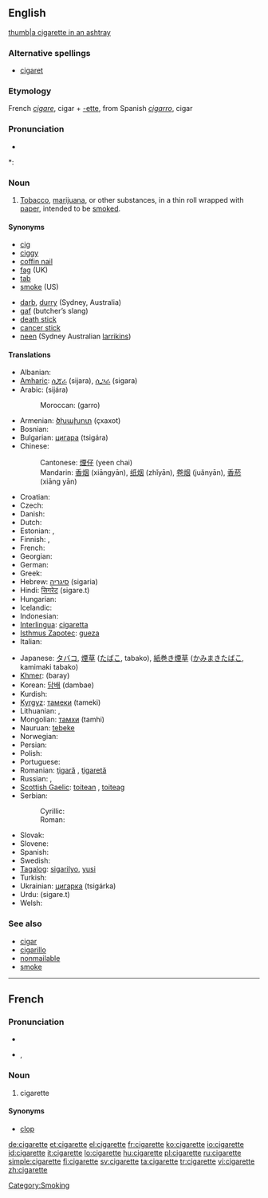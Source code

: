 ==English==
[[image:Papierosa 1 ubt 0069.jpeg|thumb|a cigarette in an ashtray]]
===Alternative spellings===
* [[cigaret]]

===Etymology===
French ''[[cigare]]'', cigar + [[-ette]], from Spanish ''[[cigarro]]'', cigar

===Pronunciation===
* {{audio|en-us-cigarette.ogg|Audio (US)}}

*: {{rhymes|ɛt}}

===Noun===
{{en-noun}}

# [[tobacco|Tobacco]], [[marijuana]], or other substances, in a thin roll wrapped with [[paper]], intended to be [[smoke]]d.

====Synonyms====
{{top2}}
* [[cig]]
* [[ciggy]]
* [[coffin nail]]
* [[fag]] (UK)
* [[tab]]
* [[smoke]] (US) <!--(UK)?-->
{{mid2}}
* [[darb]], [[durry]] (Sydney, Australia)
* [[gaf]] (butcher’s slang)
* [[death stick]]
* [[cancer stick]]
* [[neen]] (Sydney Australian [[larrikins]])
{{bottom}}

====Translations====
{{trans-top|cigarette}}
* Albanian: {{t+|sq|cigare|f|xs=Albanian}}
* [[Amharic]]: [[ሲጃራ]] (sijara), [[ሲጋራ]] (sigara)
* Arabic: {{Arab|[[سيجارة]]}} (sijára) {{f}}
*: Moroccan: {{Arab|[[ݣرو]]}} (garro)
* Armenian: [[ծխախոտ]] (çxaxot)
* Bosnian: {{t-|bs|cigareta|f}}
* Bulgarian: [[цигара]] (tsigára) {{f}}
* Chinese:
*: Cantonese: [[煙仔]] (yeen chai)
*: Mandarin: [[香烟]] (xiāngyān), [[纸烟]] (zhǐyān), [[卷烟]] (juǎnyān), [[香菸]] (xiāng yān)
* Croatian: {{t+|hr|cigareta|f}}
* Czech: {{t-|cs|cigareta|f}}
* Danish: {{t-|da|cigaret|c}}
* Dutch: {{t+|nl|sigaret|m|f}}
* Estonian: {{t-|et|sigaret}}, {{t-|et|suits}}
* Finnish: {{t+|fi|savuke}}, {{t+|fi|tupakka}}
* French: {{t+|fr|cigarette|f}}
* Georgian: {{tø|ka|პაპიროსი|tr=papirosi|sc=Geor}}
* German: {{t+|de|Zigarette|f}}
* Greek: {{t+|el|τσιγάρο|n|tr=tsigáro|sc=Grek}}
* Hebrew: [[סיגריה]] (sigaria) {{f}}
* Hindi: [[सिगरेट]] (sigare.t)
* Hungarian: {{t+|hu|cigaretta}}
* Icelandic: {{t+|is|sígaretta|f}}
* Indonesian: {{t+|id|rokok|xs=Indonesian}}
* [[Interlingua]]: [[cigaretta]]
* [[Isthmus Zapotec]]: [[gueza]]
* Italian: {{t+|it|sigaretta|f}}
{{trans-mid}}
* Japanese: [[タバコ]], [[煙草]] ([[たばこ]], tabako), [[紙巻き煙草]] ([[かみまきたばこ]], kamimaki tabako)
* [[Khmer]]: {{Khmr|[[បារី]]}} (baray)
* Korean: [[담배]] (dambae)
* Kurdish: {{ku-Arab|[[جگه‌ره‌]]}}
* [[Kyrgyz]]: [[тамеки]] (tameki)
* Lithuanian: {{t-|lt|cigaretė|f|xs=Lithuanian}}, {{t|lt|papirosas|m|xs=Lithuanian}}
* Mongolian: [[тамхи]] (tamhi)
* Nauruan: [[tebeke]]
* Norwegian: {{t+|no|sigarett|m}}
* Persian: {{t-|fa|سیگارت|tr=sigāret|sc=fa-Arab|xs=Persian}}
* Polish: {{t+|pl|papieros|m}}
* Portuguese: {{t+|pt|cigarro|m}}
* Romanian: [[ţigară]] {{f}}, [[ţigaretă]] {{f}}
* Russian: {{t+|ru|сигарета|f|tr=sigaréta|sc=Cyrl}}, {{t+|ru|папироса|f|tr=papirósa|sc=Cyrl}}
* [[Scottish Gaelic]]: [[toitean]] {{m}}, [[toiteag]] {{f}}
* Serbian:
*: Cyrillic: {{t-|sr|цигарета|f|sc=Cyrl}}
*: Roman: {{t-|sr|cigareta|f}}
* Slovak: {{t-|sk|cigareta|f}}
* Slovene: {{t+|sl|cigareta|f}}
* Spanish: {{t+|es|cigarrillo|m}}
* Swedish: {{t-|sv|cigarett|c}}
* [[Tagalog]]: [[sigarilyo]], [[yusi]]
* Turkish: {{t+|tr|sigara}}
* Ukrainian: [[цигарка]] (tsigárka) {{f}}
* Urdu: {{ur-Arab|[[سگریٹ]]}} (sigare.t)
* Welsh: {{t-|cy|sigarét|f|xs=Welsh}}
{{trans-bottom}}

===See also===
* [[cigar]]
* [[cigarillo]]
* [[nonmailable]]
* [[smoke]]

[[Category:Smoking]]

----

==French==

===Pronunciation===
* {{audio|Fr-cigarette.ogg|audio}}
* {{IPA|lang=fr|/si.ɡa.ʁɛt/}}, {{SAMPA|/si.ga.REt/}}

===Noun===
{{fr-noun|f}}

# cigarette

====Synonyms====
* [[clop]] {{italbrac|colloquial}}

[[de:cigarette]]
[[et:cigarette]]
[[el:cigarette]]
[[fr:cigarette]]
[[ko:cigarette]]
[[io:cigarette]]
[[id:cigarette]]
[[it:cigarette]]
[[lo:cigarette]]
[[hu:cigarette]]
[[pl:cigarette]]
[[ru:cigarette]]
[[simple:cigarette]]
[[fi:cigarette]]
[[sv:cigarette]]
[[ta:cigarette]]
[[tr:cigarette]]
[[vi:cigarette]]
[[zh:cigarette]]